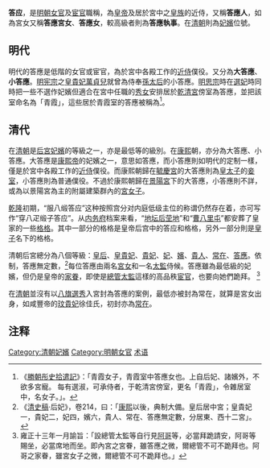 '''答应'''，是[[明朝|明朝]][[女官|女官]]及[[宦官|宦官]]職稱，為[[皇帝|皇帝]]及居於宮中之[[皇族|皇族]]的近侍，又稱'''答應人'''，如為宮女又稱'''答應宮女'''、'''答應女'''，較高級者則為'''答應執事'''。在[[清朝|清朝]]則為[[妃嬪|妃嬪]]位號。
==明代==
明代的答應是低階的女官或宦官，為於宮中各殿工作的[[近侍|近侍]]僕役。又分為'''大答應'''、'''小答應'''。[[明宪宗|明宪宗]]之[[皇貴妃|皇貴妃]][[萬貞兒|萬貞兒]]就曾為侍奉[[孝恭章皇后|孫太后]]的小答應。[[明思宗|明思宗]]時在[[選妃|選妃]]時同時把一些不選作妃嬪但適合在宮中任職的[[秀女|秀女]]安排居於[[乾清宮|乾清宮]]傍室為答應，並把該室命名為「青霞」，這些居於青霞室的答應被稱為{{link-ja|青霞女子|青霞女子}}<ref>《[[勝朝彤史拾遣記|勝朝彤史拾遣記]]》：「青霞女子，青霞室中答應女也。上自后妃、諸嬪外，不欲多宮寵。 每有選淑，可承侍者，于乾清宮傍室，更名「青霞」，令雜居室中，名女子。」。</ref>。
==清代==

在[[清朝|清朝]]是[[清朝後宮|后宮]][[妃嬪|妃嬪]]的等級之一，亦是最低等的級別。在[[康熙|康熙]]朝，亦分為大答應、小答應。大答應是[[康熙帝|康熙帝]]的妃嬪之一，意思如答應，而小答應則如明代的定制一樣，僅是於宮中各殿工作的[[近侍|近侍]]僕役。而康熙朝歸在[[毓慶宮|毓慶宮]]的大答應則為[[皇太子|皇太子]]的[[妾室|妾室]]，小答應則為普通僕役。不過於康熙朝歸在[[景陽宮|景陽宮]]下的大答應，小答應則不詳，或為以景陽宮為主的附屬建築群內的[[宮女子|宮女子]]。

[[乾隆|乾隆]]初期，“服八缎答应”这种按照宫分对内庭低级主位的称谓仍然存在着，亦可写作“穿八疋缎子答应”。从[[内务府|内务府]]档案来看，“[[地坛后茔地|地坛后茔地]]”和“[[曹八里屯|曹八里屯]]”都安葬了皇家的一些[[格格|格格]]。其中一部分的格格是皇帝后宫中的答应和格格，另外一部分則是[[皇子|皇子]]名下的格格。

清朝后宮總分為八個等級：[[皇后|皇后]]、[[皇貴妃|皇貴妃]]、[[貴妃|貴妃]]、[[妃|妃]]、[[嬪|嬪]]、[[貴人|貴人]]、[[常在|常在]]、[[答應|答應]]。依制，答應無定數，<ref>《[[清史稿|清史稿]]‧后妃》，卷214，曰：「[[康熙帝|康熙]]以後，典制大備。皇后居中宮；皇貴妃一，貴妃二，妃四，嬪六，貴人、常在、答應無定數，分居東、西十二宮」。 </ref>每位答應由兩名[[宮女|宮女]]和一名[[太監|太監]]侍候。答應雖為最低級的妃嬪，但仍是皇帝的[[家眷|家眷]]，即使是[[內務府|總管太監]]這樣的高品秩[[宦官|宦官]]，也要向她們跪拜。 <ref>雍正十三年一月諭旨：「設總管太監等自行見[[阿哥_(清朝)|阿哥]]等，必當拜跪請安，阿哥等賜坐，必當席地而坐。即內宮之宮眷，雖答應之微，爾總管不可不跪拜也。阿哥之家眷，雖宮女子之微，爾總管不可不跪拜也。」</ref>

在[[清朝|清朝]]並沒有以[[八旗選秀|八旗選秀]]入宮封為答應的案例，最低亦被封為常在，就算是宮女出身，如咸豐帝的[[玟貴妃|玟貴妃]]徐佳氏，初封亦為[[常在|常在]]。

== 注释 ==

<references/>

[[Category:清朝妃嬪|Category:清朝妃嬪]]
[[Category:明朝女官|Category:明朝女官]]
[[Category:明朝宦官|术语]]